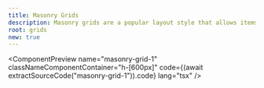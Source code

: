```yaml
---
title: Masonry Grids
description: Masonry grids are a popular layout style that allows items to be arranged in a way that optimizes space and creates a visually appealing design. They are commonly used in image galleries, portfolios, and other content-heavy applications.
root: grids
new: true
---
```



<ComponentPreview
  name="masonry-grid-1"
  classNameComponentContainer="h-[600px]"
  code={(await extractSourceCode("masonry-grid-1")).code}
  lang="tsx"
/>